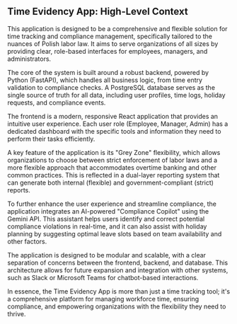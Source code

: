 ## Time Evidency App: High-Level Context

  This application is designed to be a comprehensive and flexible solution for time tracking and compliance
  management, specifically tailored to the nuances of Polish labor law. It aims to serve organizations of
  all sizes by providing clear, role-based interfaces for employees, managers, and administrators.

  The core of the system is built around a robust backend, powered by Python (FastAPI), which handles all
  business logic, from time entry validation to compliance checks. A PostgreSQL database serves as the
  single source of truth for all data, including user profiles, time logs, holiday requests, and compliance
  events.

  The frontend is a modern, responsive React application that provides an intuitive user experience. Each
  user role (Employee, Manager, Admin) has a dedicated dashboard with the specific tools and information
  they need to perform their tasks efficiently.

  A key feature of the application is its "Grey Zone" flexibility, which allows organizations to choose
  between strict enforcement of labor laws and a more flexible approach that accommodates overtime banking
  and other common practices. This is reflected in a dual-layer reporting system that can generate both
  internal (flexible) and government-compliant (strict) reports.

  To further enhance the user experience and streamline compliance, the application integrates an AI-powered
   "Compliance Copilot" using the Gemini API. This assistant helps users identify and correct potential
  compliance violations in real-time, and it can also assist with holiday planning by suggesting optimal
  leave slots based on team availability and other factors.

  The application is designed to be modular and scalable, with a clear separation of concerns between the
  frontend, backend, and database. This architecture allows for future expansion and integration with other
  systems, such as Slack or Microsoft Teams for chatbot-based interactions.

  In essence, the Time Evidency App is more than just a time tracking tool; it's a comprehensive platform
  for managing workforce time, ensuring compliance, and empowering organizations with the flexibility they
  need to thrive.
